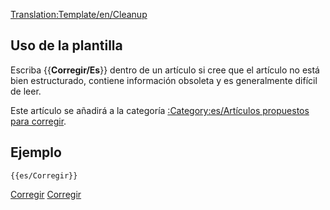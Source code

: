 <noinclude>[[Translation:Template/en/Cleanup]]</noinclude><noinclude></noinclude>{{es/Metaplantilla de avisos| tipo  = estilo
| texto = <strong>Corregir</strong><br>Este artículo necesita correcciones. Ha crecido con el tiempo y ahora es difícil de leer. Usted puede mejorarlo reescribiendo partes de él o dando al artículo una nueva estructura.
}}<includeonly>{{{1|[[Category:es/Artículos propuestos para corregir]]}}}</includeonly><noinclude>

==Uso de la plantilla==

Escriba <nowiki>{{</nowiki>'''Corregir/Es'''<nowiki>}}</nowiki> dentro de un artículo si cree que el artículo no está bien estructurado, contiene información obsoleta y es generalmente difícil de leer.

Este artículo se añadirá a la categoría [[:Category:es/Artículos propuestos para corregir]].
==Ejemplo==
<pre>{{es/Corregir}}</pre>
{{es/Corregir|1=}}

[[Category:es/Plantillas|Corregir]][[Category:es/Cajas de mensajes|Corregir]]
</noinclude>